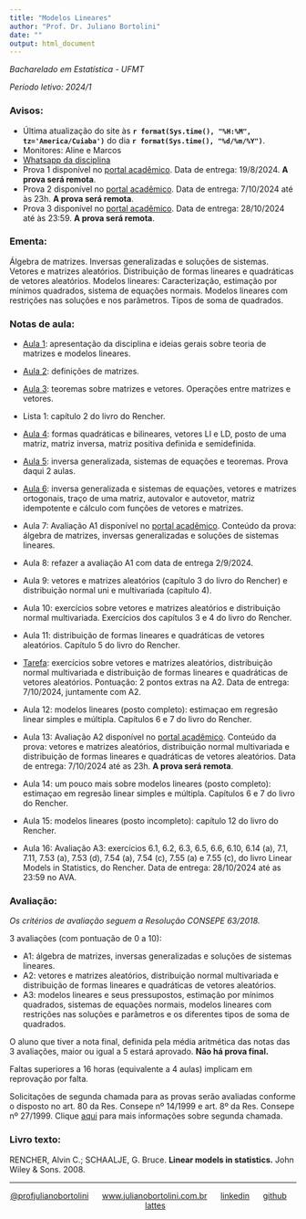 ```yaml
---
title: "Modelos Lineares"
author: "Prof. Dr. Juliano Bortolini"
date: ""
output: html_document
---
```


*Bacharelado em Estatística - UFMT*

*Período letivo: 2024/1*


### Avisos:
- Última atualização do site às **`r format(Sys.time(), "%H:%M", tz='America/Cuiaba')`** do dia **`r format(Sys.time(), "%d/%m/%Y")`**.
- Monitores: Aline e Marcos
- [Whatsapp da disciplina](https://chat.whatsapp.com/GgdG61qLafrJJxNarlwvOF)
- Prova 1 disponível no [portal acadêmico](https://sistemas.ufmt.br/ufmt.portalsistemas). Data de entrega: 19/8/2024. **A prova será remota**.
- Prova 2 disponível no [portal acadêmico](https://sistemas.ufmt.br/ufmt.portalsistemas). Data de entrega: 7/10/2024 até às 23h. **A prova será remota**.
- Prova 3 disponível no [portal acadêmico](https://sistemas.ufmt.br/ufmt.portalsistemas). Data de entrega: 28/10/2024 até às 23:59. **A prova será remota**.

### Ementa:

Álgebra de matrizes. Inversas generalizadas e soluções de sistemas. Vetores e matrizes aleatórios. Distribuição de formas lineares e quadráticas de vetores aleatórios. Modelos lineares: Caracterização, estimação por mínimos quadrados, sistema de equações normais. Modelos lineares com restrições nas soluções e nos parâmetros. Tipos de soma de quadrados.


### Notas de aula:

- [Aula 1](aulas/aula1.html): apresentação da disciplina e ideias gerais sobre teoria de matrizes e modelos lineares.

- [Aula 2](aulas/aula2.html): definições de matrizes.

- [Aula 3](aulas/aula3.html): teoremas sobre matrizes e vetores. Operações entre matrizes e vetores.

- Lista 1: capítulo 2 do livro do Rencher.

- [Aula 4](aulas/aula4.html): formas quadráticas e bilineares, vetores LI e LD, posto de uma matriz, matriz inversa, matriz positiva definida e semidefinida.

- [Aula 5](aulas/aula5.html): inversa generalizada, sistemas de equações e teoremas. Prova daqui 2 aulas.

- [Aula 6](aulas/aula6.html): inversa generalizada e sistemas de equações, vetores e matrizes ortogonais, traço de uma matriz, autovalor e autovetor, matriz idempotente e cálculo com funções de vetores e matrizes.

- Aula 7: Avaliação A1 disponível no [portal acadêmico](https://sistemas.ufmt.br/ufmt.portalsistemas). Conteúdo da prova: álgebra de matrizes, inversas generalizadas e soluções de sistemas lineares.

- Aula 8: refazer a avaliação A1 com data de entrega 2/9/2024.

- Aula 9: vetores e matrizes aleatórios (capítulo 3 do livro do Rencher) e distribuição normal uni e multivariada (capítulo 4).

- Aula 10: exercícios sobre vetores e matrizes aleatórios e distribuição normal multivariada. Exercícios dos capítulos 3 e 4 do livro do Rencher. 

- Aula 11: distribuição de formas lineares e quadráticas de vetores aleatórios. Capítulo 5 do livro do Rencher.

- [Tarefa](tarefap2.html): exercícios sobre vetores e matrizes aleatórios, distribuição normal multivariada e distribuição de formas lineares e quadráticas de vetores aleatórios. Pontuação: 2 pontos extras na A2. Data de entrega: 7/10/2024, juntamente com A2.

- Aula 12: modelos lineares (posto completo): estimaçao em regresão linear simples e múltipla. Capítulos 6 e 7 do livro do Rencher.

- Aula 13: Avaliação A2 disponível no [portal acadêmico](https://sistemas.ufmt.br/ufmt.portalsistemas). Conteúdo da prova: vetores e matrizes aleatórios, distribuição normal multivariada e distribuição de formas lineares e quadráticas de vetores aleatórios. Data de entrega: 7/10/2024 até as 23h. **A prova será remota**.

- Aula 14: um pouco mais sobre modelos lineares (posto completo): estimaçao em regresão linear simples e múltipla. Capítulos 6 e 7 do livro do Rencher.

- Aula 15: modelos lineares (posto incompleto): capítulo 12 do livro do Rencher.

- Aula 16: Avaliação A3: exercícios 6.1, 6.2, 6.3, 6.5, 6.6, 6.10, 6.14 (a), 7.1, 7.11, 7.53 (a), 7.53 (d), 7.54 (a), 7.54 (c), 7.55 (a) e 7.55 (c), do livro Linear Models in Statistics, do Rencher. Data de entrega: 28/10/2024 até as 23:59 no AVA.


### Avaliação:


*Os critérios de avaliação seguem a Resolução CONSEPE 63/2018.*


3 avaliações (com pontuação de 0 a 10):

  - A1: álgebra de matrizes, inversas generalizadas e soluções de sistemas lineares.
  - A2: vetores e matrizes aleatórios, distribuição normal multivariada e distribuição de formas lineares e quadráticas de vetores aleatórios.
  - A3: modelos lineares e seus pressupostos, estimação por mínimos quadrados, sistemas de equações normais, modelos lineares com restrições nas soluções e parâmetros e os diferentes tipos de soma de quadrados.
  
O aluno que tiver a nota final, definida pela média aritmética das notas das 3 avaliações, maior ou igual a 5 estará aprovado. **Não há prova final.**

Faltas superiores a 16 horas (equivalente a 4 aulas) implicam em reprovação por falta.

Solicitações de segunda chamada para as provas serão avaliadas conforme o disposto no art. 80 da Res. Consepe nº 14/1999 e art. 8º da Res. Consepe nº 27/1999. Clique [aqui](https://ufmt.br/unidade/estudante/graduacao/pagina/requerimentos/188) para mais informações sobre segunda chamada.

### Livro texto:

RENCHER, Alvin C.; SCHAALJE, G. Bruce. **Linear models in statistics.** John Wiley & Sons. 2008.



----------
<div style="text-align: center;">

[@profjulianobortolini](https://instagram.com/profjulianobortolini) \  \  \ [www.julianobortolini.com.br](http://www.julianobortolini.com.br) \  \  \ [linkedin](https://linkedin.com/in/julianobortolini) \  \  \ [github](https://github.com/julianobortolini) \  \  \  [lattes](http://lattes.cnpq.br/6210909768845403)

</div>







